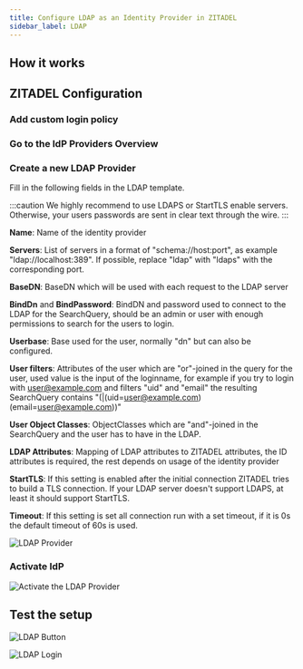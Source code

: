 ```yaml
---
title: Configure LDAP as an Identity Provider in ZITADEL
sidebar_label: LDAP
---
```



<Intro provider="an LDAP server"/>

## How it works

<HowLDAPIDPWorks/>

## ZITADEL Configuration

### Add custom login policy

<CustomLoginPolicy/>

### Go to the IdP Providers Overview

<IDPsOverview templates="Active Directory / LDAP"/>

### Create a new LDAP Provider

Fill in the following fields in the LDAP template.

:::caution
We highly recommend to use LDAPS or StartTLS enable servers.
Otherwise, your users passwords are sent in clear text through the wire.
:::

**Name**: Name of the identity provider

**Servers**: List of servers in a format of "schema://host:port", as example "ldap://localhost:389". If possible, replace "ldap" with "ldaps" with the corresponding port.

**BaseDN**: BaseDN which will be used with each request to the LDAP server

**BindDn** and **BindPassword**: BindDN and password used to connect to the LDAP for the SearchQuery, should be an admin or user with enough permissions to search for the users to login.

**Userbase**: Base used for the user, normally "dn" but can also be configured.

**User filters**: Attributes of the user which are "or"-joined in the query for the user, used value is the input of the loginname, for example if you try to login with user@example.com and filters "uid" and "email" the resulting SearchQuery contains "(|(uid=user@example.com)(email=user@example.com))"

**User Object Classes**: ObjectClasses which are "and"-joined in the SearchQuery and the user has to have in the LDAP.

**LDAP Attributes**: Mapping of LDAP attributes to ZITADEL attributes, the ID attributes is required, the rest depends on usage of the identity provider

**StartTLS**: If this setting is enabled after the initial connection ZITADEL tries to build a TLS connection. If your LDAP server doesn't support LDAPS, at least it should support StartTLS.

**Timeout**: If this setting is set all connection run with a set timeout, if it is 0s the default timeout of 60s is used.

<GeneralConfigDescription provider_account="LDAP user" />

![LDAP Provider](/img/guides/zitadel_ldap_create_provider.png)

### Activate IdP

<Activate/>

![Activate the LDAP Provider](/img/guides/zitadel_activate_ldap.png)

## Test the setup

<TestSetup loginscreen="ZITADELs LDAP login"/>

![LDAP Button](/img/guides/zitadel_login_ldap.png)

![LDAP Login](/img/guides/zitadel_login_ldap_input.png)

